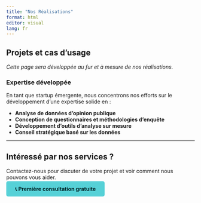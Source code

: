 ```yaml
---
title: "Nos Réalisations"
format: html
editor: visual
lang: fr
---
```


## Projets et cas d'usage

*Cette page sera développée au fur et à mesure de nos réalisations.*

### Expertise développée

En tant que startup émergente, nous concentrons nos efforts sur le développement d'une expertise solide en :

- **Analyse de données d'opinion publique**
- **Conception de questionnaires et méthodologies d'enquête**
- **Développement d'outils d'analyse sur mesure**
- **Conseil stratégique basé sur les données**

---

## Intéressé par nos services ?

Contactez-nous pour discuter de votre projet et voir comment nous pouvons vous aider.

[📞 Première consultation gratuite](contact.html){.btn .btn-primary style="background-color: #56d1d7; border-color: #56d1d7; color: #012326; padding: 12px 24px; border-radius: 5px; font-weight: bold; text-decoration: none;"}